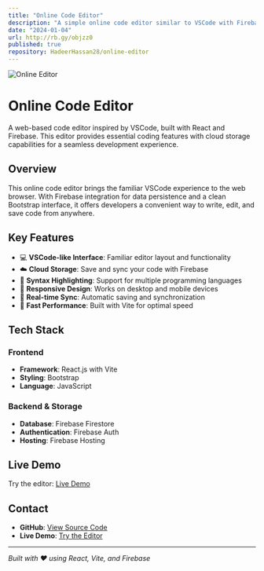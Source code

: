 ```yaml
---
title: "Online Code Editor"
description: "A simple online code editor similar to VSCode with Firebase integration"
date: "2024-01-04"
url: http://rb.gy/objzz0
published: true
repository: HadeerHassan28/online-editor
---
```


![Online Editor](/project-imges/ScreenSyncOnlineEditor.png)

# Online Code Editor

A web-based code editor inspired by VSCode, built with React and Firebase. This editor provides essential coding features with cloud storage capabilities for a seamless development experience.

## Overview

This online code editor brings the familiar VSCode experience to the web browser. With Firebase integration for data persistence and a clean Bootstrap interface, it offers developers a convenient way to write, edit, and save code from anywhere.

## Key Features

- 💻 **VSCode-like Interface**: Familiar editor layout and functionality
- ☁️ **Cloud Storage**: Save and sync your code with Firebase
- 🎨 **Syntax Highlighting**: Support for multiple programming languages
- 📱 **Responsive Design**: Works on desktop and mobile devices
- 🔄 **Real-time Sync**: Automatic saving and synchronization
- 🚀 **Fast Performance**: Built with Vite for optimal speed

## Tech Stack

### Frontend
- **Framework**: React.js with Vite
- **Styling**: Bootstrap
- **Language**: JavaScript

### Backend & Storage
- **Database**: Firebase Firestore
- **Authentication**: Firebase Auth
- **Hosting**: Firebase Hosting

## Live Demo

Try the editor: [Live Demo](http://rb.gy/objzz0)

## Contact

- **GitHub**: [View Source Code](http://rb.gy/oe2kbf)
- **Live Demo**: [Try the Editor](http://rb.gy/objzz0)

---

*Built with ❤️ using React, Vite, and Firebase*